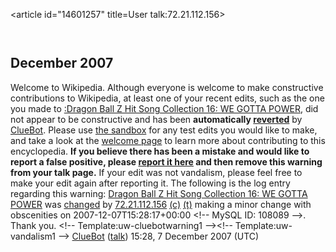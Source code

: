 <article id="14601257" title=User talk:72.21.112.156>
	<talkpage id="14601257" title="User talk:72.21.112.156">


== December 2007 ==
{{{icon|[[Image:Information.svg|left|25px]] }}}Welcome to Wikipedia. Although everyone is welcome to make constructive contributions to Wikipedia, at least one of your recent edits, such as the one you made to [[:Dragon Ball Z Hit Song Collection 16: WE GOTTA POWER]], did not appear to be constructive and has been '''automatically [[Help:Reverting|reverted]]''' by [[User:ClueBot|ClueBot]].  Please use [[Wikipedia:Sandbox|the sandbox]] for any test edits you would like to make, and take a look at the [[Wikipedia:Introduction|welcome page]] to learn more about contributing to this encyclopedia. {{User:ClueBot/Tracker}} '''If you believe there has been a mistake and would like to report a false positive, please [[User:ClueBot/FalsePositives|report it here]] and then remove this warning from your talk page.'''  If your edit was not vandalism, please feel free to make your edit again after reporting it. The following is the log entry regarding this warning: [[Dragon Ball Z Hit Song Collection 16: WE GOTTA POWER]] was [http://en.wikipedia.org/w/index.php?title=Dragon+Ball+Z+Hit+Song+Collection+16%3A+WE+GOTTA+POWER&amp;diff=176376809&amp;oldid=167792918 changed] by [[User:72.21.112.156|72.21.112.156]] [[Special:Contributions/72.21.112.156|(c)]] [[User talk:72.21.112.156|(t)]] making a minor change with obscenities on 2007-12-07T15:28:17+00:00 &lt;!-- MySQL ID: 108089 --&gt;. Thank you. &lt;!-- Template:uw-cluebotwarning1 --&gt;&lt;!-- Template:uw-vandalism1 --&gt; [[User:ClueBot|ClueBot]] ([[User talk:ClueBot|talk]]) 15:28, 7 December 2007 (UTC)
	</talkpage>
</article>